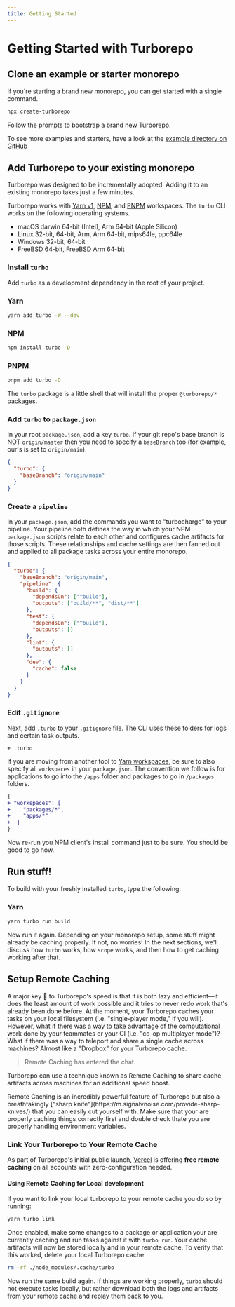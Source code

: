 ```yaml
---
title: Getting Started 
---
```



# Getting Started with Turborepo

## Clone an example or starter monorepo

If you're starting a brand new monorepo, you can get started with a single command.

```sh
npx create-turborepo
```

Follow the prompts to bootstrap a brand new Turborepo.

To see more examples and starters, have a look at the [example directory on GitHub](https://github.com/vercel/turborepo/blob/main/examples)

## Add Turborepo to your existing monorepo

Turborepo was designed to be incrementally adopted. Adding it to an existing monorepo takes just a few minutes.

Turborepo works with [Yarn v1](https://classic.yarnpkg.com/lang/en/), [NPM](https://npmjs.com), and [PNPM](https://pnpm.io/) workspaces. The `turbo` CLI works on the following operating systems.

- macOS darwin 64-bit (Intel), Arm 64-bit (Apple Silicon)
- Linux 32-bit, 64-bit, Arm, Arm 64-bit, mips64le, ppc64le
- Windows 32-bit, 64-bit
- FreeBSD 64-bit, FreeBSD Arm 64-bit

### Install `turbo`

Add `turbo` as a development dependency in the root of your project.

### Yarn

```bash
yarn add turbo -W --dev
```

### NPM

```bash
npm install turbo -D
```

### PNPM

```bash
pnpm add turbo -D
```

The `turbo` package is a little shell that will install the proper `@turborepo/*` packages.

### Add `turbo` to `package.json`

In your root `package.json`, add a key `turbo`. If your git repo's base branch is NOT `origin/master` then you need to specify a `baseBranch` too (for example, our's is set to `origin/main`).

```json
{
  "turbo": {
    "baseBranch": "origin/main"
  }
}
```

### Create a `pipeline`

In your `package.json`, add the commands you want to "turbocharge" to your pipeline. Your pipeline both defines the way in which your NPM `package.json` scripts relate to each other and configures cache artifacts for those scripts. These relationships and cache settings are then fanned out and applied to all package tasks across your entire monorepo.

```json
{
  "turbo": {
    "baseBranch": "origin/main",
    "pipeline": {
      "build": {
        "dependsOn": ["^build"],
        "outputs": ["build/**", "dist/**"]
      },
      "test": {
        "dependsOn": ["^build"],
        "outputs": []
      },
      "lint": {
        "outputs": []
      },
      "dev": {
        "cache": false
      }
    }
  }
}
```

### Edit `.gitignore`

Next, add `.turbo` to your `.gitignore` file. The CLI uses these folders for logs and certain task outputs.

```
+ .turbo
```

If you are moving from another tool to [Yarn workspaces](https://classic.yarnpkg.com/en/docs/workspaces/), be sure to also specify all `workspaces` in your `package.json`. The convention we follow is for applications to go into the `/apps` folder and packages to go in `/packages` folders.

```diff
{
+ "workspaces": [
+    "packages/*",
+    "apps/*"
+  ]
}
```

Now re-run you NPM client's install command just to be sure. You should be good to go now.

## Run stuff!

To build with your freshly installed `turbo`, type the following:

### Yarn

```sh
yarn turbo run build
```

Now run it again. Depending on your monorepo setup, some stuff might already be caching properly. If not, no worries! In the next sections, we'll discuss how `turbo` works, how `scope` works, and then how to get caching working after that.

## Setup Remote Caching <Beta/>

A major key 🔑 to Turborepo's speed is that it is both lazy and efficient—it does the least amount of work possible and it tries to never redo work that's already been done before.
At the moment, your Turborepo caches your tasks on your local filesystem (i.e. "single-player mode," if you will). However, what if there was a way to take advantage of the computational work done by your teammates or your CI (i.e. "co-op multiplayer mode")? What if there was a way to teleport and share a single cache across machines? Almost like a "Dropbox" for your Turborepo cache.

> Remote Caching has entered the chat.

Turborepo can use a technique known as Remote Caching to share cache artifacts across machines for an additional speed boost.

<Callout> 
  Remote Caching is an incredibly powerful feature of Turborepo but also a breathtakingly ["sharp knife"](https://m.signalvnoise.com/provide-sharp-knives/) that you can easily cut yourself with. Make sure that your are properly caching things correctly first and double check thate you are properly handling environment variables.
</Callout>

### Link Your Turborepo to Your Remote Cache

As part of Turborepo's initial public launch, [Vercel](https://vercel.com) is offering **free remote caching** on all accounts with zero-configuration needed.

#### Using Remote Caching for Local development

If you want to link your local turborepo to your remote cache you do so by running:

```sh
yarn turbo link
```

Once enabled, make some changes to a package or application your are currently caching and run tasks against it with `turbo run`.
Your cache artifacts will now be stored locally and in your remote cache. To verify that this worked, delete your local Turborepo cache:

```sh
rm -rf ./node_modules/.cache/turbo
```

Now run the same build again. If things are working properly, `turbo` should not execute tasks locally, but rather download both the logs and artifacts from your remote cache and replay them back to you.
